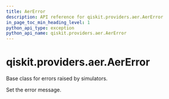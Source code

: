 ```yaml
---
title: AerError
description: API reference for qiskit.providers.aer.AerError
in_page_toc_min_heading_level: 1
python_api_type: exception
python_api_name: qiskit.providers.aer.AerError
---
```


# qiskit.providers.aer.AerError

<Class id="qiskit.providers.aer.AerError" name="AerError" isDedicatedPage={true} github="https://github.com/qiskit/qiskit-aer/tree/stable/0.8/qiskit/providers/aer/aererror.py" signature="AerError(*message)">
  Base class for errors raised by simulators.

  Set the error message.
</Class>

